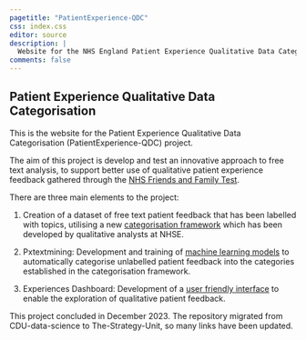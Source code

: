 ```yaml
---
pagetitle: "PatientExperience-QDC"
css: index.css
editor: source
description: |
  Website for the NHS England Patient Experience Qualitative Data Categorisation project
comments: false
---
```



## Patient Experience Qualitative Data Categorisation

This is the website for the Patient Experience Qualitative Data Categorisation (PatientExperience-QDC) project. 

The aim of this project is develop and test an innovative approach to free text analysis, to support better use of qualitative patient experience feedback gathered through the [NHS Friends and Family Test](https://www.england.nhs.uk/fft/).

There are three main elements to the project:

1. Creation of a dataset of free text patient feedback that has been labelled with topics, utilising a new [categorisation framework](framework/index.qmd) which has been developed by qualitative analysts at NHSE.

2. Pxtextmining: Development and training of [machine learning models](pxtextmining/index.qmd) to automatically categorise unlabelled patient feedback into the categories established in the categorisation framework.

3. Experiences Dashboard: Development of a [user friendly interface](dashboard/index.qmd) to enable the exploration of qualitative patient feedback.

This project concluded in December 2023. The repository migrated from CDU-data-science to The-Strategy-Unit, so many links have been updated.
